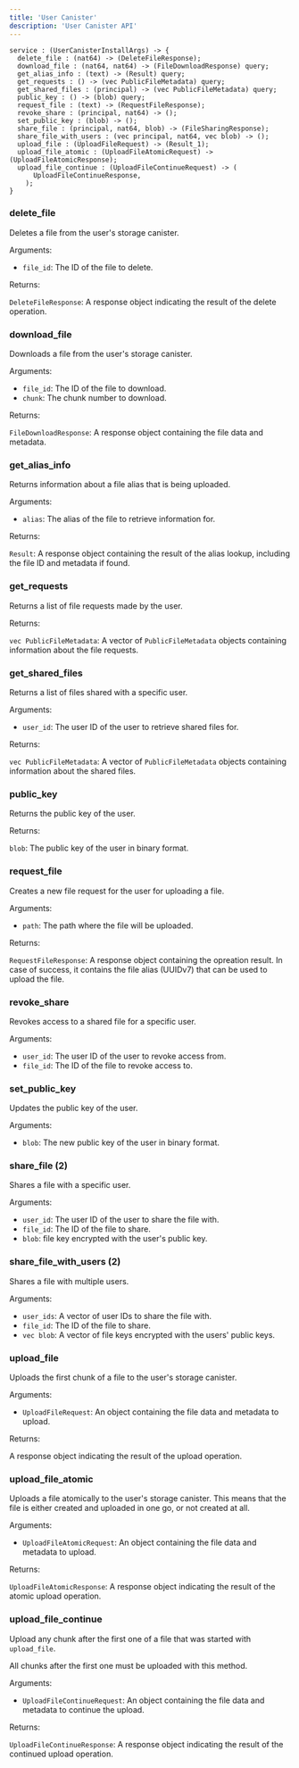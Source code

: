 ```yaml
---
title: 'User Canister'
description: 'User Canister API'
---
```

```did
service : (UserCanisterInstallArgs) -> {
  delete_file : (nat64) -> (DeleteFileResponse);
  download_file : (nat64, nat64) -> (FileDownloadResponse) query;
  get_alias_info : (text) -> (Result) query;
  get_requests : () -> (vec PublicFileMetadata) query;
  get_shared_files : (principal) -> (vec PublicFileMetadata) query;
  public_key : () -> (blob) query;
  request_file : (text) -> (RequestFileResponse);
  revoke_share : (principal, nat64) -> ();
  set_public_key : (blob) -> ();
  share_file : (principal, nat64, blob) -> (FileSharingResponse);
  share_file_with_users : (vec principal, nat64, vec blob) -> ();
  upload_file : (UploadFileRequest) -> (Result_1);
  upload_file_atomic : (UploadFileAtomicRequest) -> (UploadFileAtomicResponse);
  upload_file_continue : (UploadFileContinueRequest) -> (
      UploadFileContinueResponse,
    );
}
```

### delete_file

Deletes a file from the user's storage canister.

Arguments:

- `file_id`: The ID of the file to delete.

Returns:

`DeleteFileResponse`: A response object indicating the result of the delete operation.

### download_file

Downloads a file from the user's storage canister.

Arguments:

- `file_id`: The ID of the file to download.
- `chunk`: The chunk number to download.

Returns:

`FileDownloadResponse`: A response object containing the file data and metadata.

### get_alias_info

Returns information about a file alias that is being uploaded.

Arguments:

- `alias`: The alias of the file to retrieve information for.

Returns:

`Result`: A response object containing the result of the alias lookup, including the file ID and metadata if found.

### get_requests

Returns a list of file requests made by the user.

Returns:

`vec PublicFileMetadata`: A vector of `PublicFileMetadata` objects containing information about the file requests.

### get_shared_files

Returns a list of files shared with a specific user.

Arguments:

- `user_id`: The user ID of the user to retrieve shared files for.

Returns:

`vec PublicFileMetadata`: A vector of `PublicFileMetadata` objects containing information about the shared files.

### public_key

Returns the public key of the user.

Returns:

`blob`: The public key of the user in binary format.

### request_file

Creates a new file request for the user for uploading a file.

Arguments:

- `path`: The path where the file will be uploaded.

Returns:

`RequestFileResponse`: A response object containing the opreation result. In case of success, it contains the file alias (UUIDv7) that can be used to upload the file.

### revoke_share

Revokes access to a shared file for a specific user.

Arguments:

- `user_id`: The user ID of the user to revoke access from.
- `file_id`: The ID of the file to revoke access to.

### set_public_key

Updates the public key of the user.

Arguments:

- `blob`: The new public key of the user in binary format.

### share_file (2)

Shares a file with a specific user.

Arguments:

- `user_id`: The user ID of the user to share the file with.
- `file_id`: The ID of the file to share.
- `blob`: file key encrypted with the user's public key.

### share_file_with_users (2)

Shares a file with multiple users.

Arguments:

- `user_ids`: A vector of user IDs to share the file with.
- `file_id`: The ID of the file to share.
- `vec blob`: A vector of file keys encrypted with the users' public keys.

### upload_file

Uploads the first chunk of a file to the user's storage canister.

Arguments:

- `UploadFileRequest`: An object containing the file data and metadata to upload.

Returns:

A response object indicating the result of the upload operation.

### upload_file_atomic

Uploads a file atomically to the user's storage canister. This means that the file is either created and uploaded in one go, or not created at all.

Arguments:

- `UploadFileAtomicRequest`: An object containing the file data and metadata to upload.

Returns:

`UploadFileAtomicResponse`: A response object indicating the result of the atomic upload operation.

### upload_file_continue

Upload any chunk after the first one of a file that was started with `upload_file`.

All chunks after the first one must be uploaded with this method.

Arguments:

- `UploadFileContinueRequest`: An object containing the file data and metadata to continue the upload.

Returns:

`UploadFileContinueResponse`: A response object indicating the result of the continued upload operation.